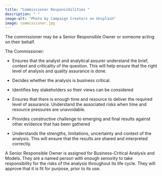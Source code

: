 ```yaml
---
title: "Commissioner Responsibilities "
description: " "
image-alt: "Photo by Campaign Creators on Unsplash"
image: commissioner.jpg
---
```


The commissioner may be a Senior Responsible Owner or someone acting on their behalf.  

The Commissioner: 

- Ensures that the analyst and analytical assurer understand the brief, context and criticality of the question. This will help ensure that the right level of analysis and quality assurance is done.  

- Decides whether the analysis is business critical.  

- Identifies key stakeholders so their views can be considered 

- Ensures that there is enough time and resource to deliver the required level of assurance. Understand the associated risks when time and resource pressures are unavoidable.  

- Provides constructive challenge to emerging and final results against other evidence that has been gathered  

- Understands the strengths, limitations, uncertainty and context of the analysis. This will ensure that the results are shared and interpreted correctly. 

 
A Senior Responsible Owner is assigned for Business-Critical Analysis and Models. They are a named person with enough seniority to take responsibility for the risks of the analysis throughout its life cycle. They will approve that it is fit for purpose, prior to its use. 